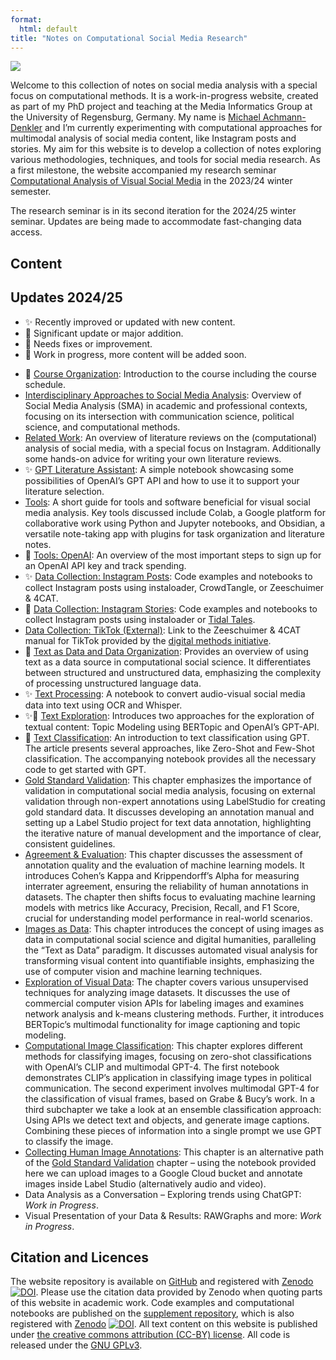 ```yaml
---
format: 
  html: default
title: "Notes on Computational Social Media Research"
---
```


![](images/banner2.png)

Welcome to this collection of notes on social media analysis with a special focus on computational methods. It is a work-in-progress website, created as part of my PhD project and teaching at the Media Informatics Group at the University of Regensburg, Germany. My name is [Michael Achmann-Denkler](https://go.ur.de/michael-achmann) and I’m currently experimenting with computational approaches for multimodal analysis of social media content, like Instagram posts and stories. My aim for this website is to develop a collection of notes exploring various methodologies, techniques, and tools for social media research. As a first milestone, the website accompanied my research seminar [Computational Analysis of Visual Social Media](https://campusportal.uni-regensburg.de/qisserver/pages/startFlow.xhtml?_flowId=detailView-flow&_flowExecutionKey=e1s1) in the 2023/24 winter semester.

The research seminar is in its second iteration for the 2024/25 winter seminar. Updates are being made to accommodate fast-changing data access. 

## Content
:::{.callout-note}
## Updates 2024/25
- ✨ Recently improved or updated with new content.
- 🚀 Significant update or major addition.
- 🔧 Needs fixes or improvement.
- 📝 Work in progress, more content will be added soon.
:::

* 🚀 [Course Organization](getting-started/index.qmd): Introduction to the course including the course schedule.
* [Interdisciplinary Approaches to Social Media Analysis](getting-started/theory.qmd):  Overview of Social Media Analysis (SMA) in academic and professional contexts, focusing on its intersection with communication science, political science, and computational methods. 
* [Related Work](getting-started/related-work.qmd): An overview of literature reviews on the (computational) analysis of social media, with a special focus on Instagram. Additionally some hands-on advice for writing your own literature reviews.
* ✨ [GPT Literature Assistant](notebooks/literature-review-v2.ipynb): A simple notebook showcasing some possibilities of OpenAI's GPT API and how to use it to support your literature selection. 
* [Tools](basics/tools.qmd): A short guide for tools and software beneficial for visual social media analysis. Key tools discussed include Colab, a Google platform for collaborative work using Python and Jupyter notebooks, and Obsidian, a versatile note-taking app with plugins for task organization and literature notes.
* 🚀 [Tools: OpenAI](basics/openai.qmd): An overview of the most important steps to sign up for an OpenAI API key and track spending.
* ✨ [Data Collection: Instagram Posts](data-collection/ig-posts.qmd): Code examples and notebooks to collect Instagram posts using instaloader, CrowdTangle, or Zeeschuimer & 4CAT.
* 🚀 [Data Collection: Instagram Stories](data-collection/ig-stories.qmd):  Code examples and notebooks to collect Instagram posts using instaloader or [Tidal Tales](https://tidaltal.es). 
* [Data Collection: TikTok (External)](https://docs.google.com/document/d/19MAiqX7Vx1FcNJ44K-vSdnKDVC5gcFwtrSQiewnwW8A/edit?pli=1): Link to the Zeeschuimer & 4CAT manual for TikTok provided by the [digital methods initiative](https://digitalmethods.net/).
* 🚀 [Text as Data and Data Organization](processing/index.qmd): Provides an overview of using text as a data source in computational social science. It differentiates between structured and unstructured data, emphasizing the complexity of processing unstructured language data.
* ✨ [Text Processing](processing/preprocessing.qmd): A notebook to convert audio-visual social media data into text using OCR and Whisper.
* ✨📝 [Text Exploration](processing/exploration.qmd): Introduces two approaches for the exploration of textual content: Topic Modeling using BERTopic and OpenAI's GPT-API.
* 🔧 [Text Classification](processing/classification.qmd): An introduction to text classification using GPT. The article presents several approaches, like Zero-Shot and Few-Shot classification. The accompanying notebook provides all the necessary code to get started with GPT.
* [Gold Standard Validation](evaluation/index.qmd): This chapter emphasizes the importance of validation in computational social media analysis, focusing on external validation through non-expert annotations using LabelStudio for creating gold standard data. It discusses developing an annotation manual and setting up a Label Studio project for text data annotation, highlighting the iterative nature of manual development and the importance of clear, consistent guidelines. 
* [Agreement & Evaluation](evaluation/agreement.qmd): This chapter discusses the assessment of annotation quality and the evaluation of machine learning models. It introduces Cohen's Kappa and Krippendorff's Alpha for measuring interrater agreement, ensuring the reliability of human annotations in datasets. The chapter then shifts focus to evaluating machine learning models with metrics like Accuracy, Precision, Recall, and F1 Score, crucial for understanding model performance in real-world scenarios. 
* [Images as Data](image-analysis/index.qmd): This chapter introduces the concept of using images as data in computational social science and digital humanities, paralleling the "Text as Data" paradigm. It discusses automated visual analysis for transforming visual content into quantifiable insights, emphasizing the use of computer vision and machine learning techniques.
* [Exploration of Visual Data](image-analysis/exploration.qmd): The chapter covers various unsupervised techniques for analyzing image datasets. It discusses the use of commercial computer vision APIs for labeling images and examines network analysis and k-means clustering methods. Further, it introduces BERTopic's multimodal functionality for image captioning and topic modeling.
* [Computational Image Classification](image-analysis/classification.qmd): This chapter explores different methods for classifying images, focusing on zero-shot classifications with OpenAI's CLIP and multimodal GPT-4. The first notebook demonstrates CLIP's application in classifying image types in political communication. The second experiment involves multimodal GPT-4 for the classification of visual frames, based on Grabe & Bucy's work. In a third subchapter we take a look at an ensemble classification approach: Using APIs we detect text and objects, and generate image captions. Combining these pieces of information into a single prompt we use GPT to classify the image.
* [Collecting Human Image Annotations](evaluation/label-studio-images.qmd): This chapter is an alternative path of the [Gold Standard Validation](evaluation/index.qmd) chapter -- using the notebook provided here we can upload images to a Google Cloud bucket and annotate images inside Label Studio (alternatively audio and video).
* Data Analysis as a Conversation -- Exploring trends using ChatGPT: *Work in Progress*.
* Visual Presentation of your Data & Results: RAWGraphs and more: *Work in Progress*.



## Citation and Licences
The website repository is available on [GitHub](https://github.com/michaelachmann/social-media-lab-quarto) and registered with [Zenodo](https://doi.org/10.5281/zenodo.10039756) [![DOI](https://zenodo.org/badge/DOI/10.5281/zenodo.10039756.svg)](https://zenodo.org/doi/10.5281/zenodo.10039756). Please use the citation data provided by Zenodo when quoting parts of this website in academic work. Code examples and computational notebooks are published on the [supplement repository](https://github.com/michaelachmann/social-media-lab), which is also registered with [Zenodo](https://doi.org/10.5281/zenodo.8199901) [![DOI](https://zenodo.org/badge/DOI/10.5281/zenodo.8199901.svg)](https://doi.org/10.5281/zenodo.8199901). All text content on this website is published under [the creative commons attribution (CC-BY) license](https://creativecommons.org/licenses/by/4.0/). All code is released under the [GNU GPLv3](https://github.com/michaelachmann/social-media-lab/blob/v0.0.1/LICENSE).
